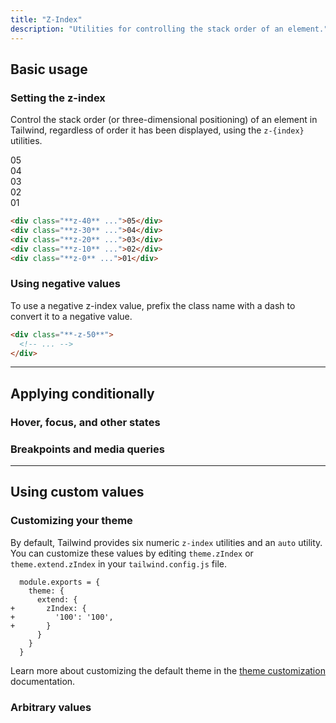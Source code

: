 ```yaml
---
title: "Z-Index"
description: "Utilities for controlling the stack order of an element."
---
```




## Basic usage

### Setting the z-index

Control the stack order (or three-dimensional positioning) of an element in Tailwind, regardless of order it has been displayed, using the `z-{index}` utilities.

<Example>
  <div class="flex justify-center -space-x-3 font-mono text-white text-sm font-bold leading-6">
    <div class="w-16 h-16 rounded-full flex items-center justify-center bg-pink-500 shadow-lg ring-2 ring-white z-40 dark:ring-slate-900">05</div>
    <div class="w-16 h-16 rounded-full flex items-center justify-center bg-pink-500 shadow-lg ring-2 ring-white z-30 dark:ring-slate-900">04</div>
    <div class="w-16 h-16 rounded-full flex items-center justify-center bg-pink-500 shadow-lg ring-2 ring-white z-20 dark:ring-slate-900">03</div>
    <div class="w-16 h-16 rounded-full flex items-center justify-center bg-pink-500 shadow-lg ring-2 ring-white z-10 dark:ring-slate-900">02</div>
    <div class="w-16 h-16 rounded-full flex items-center justify-center bg-pink-500 shadow-lg ring-2 ring-white z-0 dark:ring-slate-900">01</div>
  </div>
</Example>

```html
<div class="**z-40** ...">05</div>
<div class="**z-30** ...">04</div>
<div class="**z-20** ...">03</div>
<div class="**z-10** ...">02</div>
<div class="**z-0** ...">01</div>
```

### Using negative values

To use a negative z-index value, prefix the class name with a dash to convert it to a negative value.

```html
<div class="**-z-50**">
  <!-- ... -->
</div>
```

---

## <Heading ignore>Applying conditionally</Heading>

### <Heading ignore>Hover, focus, and other states</Heading>

<HoverFocusAndOtherStates defaultClass="z-0" featuredClass="z-50" />

### <Heading ignore>Breakpoints and media queries</Heading>

<BreakpointsAndMediaQueries defaultClass="z-0" featuredClass="z-50" />

---

## Using custom values

### Customizing your theme

By default, Tailwind provides six numeric `z-index` utilities and an `auto` utility. You can customize these values by editing `theme.zIndex` or `theme.extend.zIndex` in your `tailwind.config.js` file.

```diff-js tailwind.config.js
  module.exports = {
    theme: {
      extend: {
+       zIndex: {
+         '100': '100',
+       }
      }
    }
  }
```

Learn more about customizing the default theme in the [theme customization](/docs/theme#customizing-the-default-theme) documentation.

### Arbitrary values

<ArbitraryValues property="z-index" featuredClass="z-[100]" />
